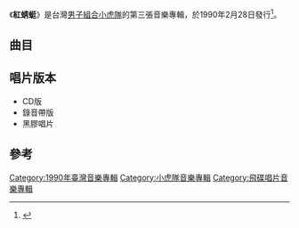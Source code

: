 {{Infobox Album
| Name           = 紅蜻蜓
| Type           = 專輯
| Artist         = [[小虎隊_(台灣)|小虎隊]]
| Released       = 1990年2月28日
| Recorded       = 1989年
| Genre          = [[國語流行音樂|國語流行音樂]]
| Length         = 44分53秒
| Label          = [[飛碟唱片|飛碟唱片]]
| Producer       = 
| Reviews        = 
| Chart position =  
| Certification  = 
| Last album     = [[男孩不哭_(小虎隊專輯)|男孩不哭]]<br /> （1989年）
| This album     = '''紅蜻蜓''' <br /> （1990年）
| Next album     = [[星星的約會|星星的約會]]<br/>（1990年）
| Misc           = 
}}
{{Hatnote|本条目是台湾小虎队的歌曲。关于日本童谣，参见[[红蜻蜓_(童谣)|红蜻蜓 (童谣)]]}}
《'''紅蜻蜓'''》是台灣[[男子組合|男子組合]][[小虎隊_(台灣)|小虎隊]]的第三張音樂專輯，於1990年2月28日發行<ref>{{Cite book|title=流行音乐教育系列丛书 中国流行音乐简史|last=尤静波著|first=|publisher=上海：上海音乐出版社|year=2015.09|isbn=978-7-5523-0844-0|location=|pages=309}}</ref>。

==曲目==
{{tracklist
| headline     = CD
| total_length = 44:53
| title_width  = 16%
| all_producer = [[李子恆|李子恆]]

| music_credits = yes
| music_width = 12%
| lyrics_credits = yes
| lyrics_width = 9%
| arranger_credits = yes
| arranger_width = 9%
| producer_credits = 
| producer_width = 9%
| longnote_column = yes

| title1         = 紅蜻蜓
| music1         = [[長淵剛|長淵剛]]
| lyrics1        = [[李子恆|李子恆]]
| arranger1      = [[何國杰|何國杰]]
| producer1      = 
| longnote1      = 第一主打歌<br>改編自[[長淵剛|長淵剛]]的《紅蜻蜓》
| length1        = 4:49

| title2         = 打開你的門 
| music2         = [[陳志遠|陳志遠]]
| lyrics2        = 李子恆
| arranger2      = 陳志遠
| producer2      =
| longnote2      = 第二主打歌
| length2        = 4:15

| title3         = 最愛你哭泣時候的眼睛 
| music3         = [[陳秀男|陳秀男]]
| lyrics3        = [[丁曉雯|丁曉雯]]
| arranger3      = 何國杰
| producer3      = 
| longnote3      = 粵語版本為[[葉蒨文|葉蒨文]]《尋覓》
| note3          = [[吳奇隆|吳奇隆]]獨唱
| length3        = 4:19

| title4         = 我的舞伴叫做風 
| music4         = [[吳大衛|吳大衛]]
| lyrics4        = [[楊立德|楊立德]]
| arranger4      = 何國杰
| producer4      = 
| longnote4      = 
| note4          = [[陳志朋|陳志朋]]獨唱
| length4        = 4:02

| title5         = 讓我牽著你的手
| music5         = 李子恆
| lyrics5        = 李子恆
| arranger5      = 何國杰
| producer5      = 
| longnote5      = 
| length5        = 4:50

| title6         = 遊俠兒 
| music6         = [[Iskandar_Ismail|Iskandar Ismail]]
| lyrics6        = 李子恆  
| arranger6      = Iskandar Ismail 
| producer6      = 
| longnote6      = 
| length6        = 3:21

| title7         = 週末嘉年華 
| music7         = 何國杰
| lyrics7        = 丁曉雯
| arranger7      = 何國杰
| producer7      = 
| longnote7      = 
| length7        = 3:25
 
| title8         = 為了你我會做到
| music8         = 陳秀男
| lyrics8        = [[江上寬|江上寬]]
| arranger8      = Iskandar Ismail
| producer8      = 
| longnote8      = 
| length8        = 3:23

| title9         = 沒有做不到的事
| music9         = [[Mark_Davis|Mark Davis]]
| lyrics9        = [[方麗莎|方麗莎]]
| arranger9      = 何國杰
| producer9      = 
| longnote9      = 改編自[[男鬥呼組|男鬥呼組]]的《秋》
| note9          = [[蘇有朋|蘇有朋]]獨唱
| length9        =  4:02

| title10        = 驪歌
| music10        = 陳秀男
| lyrics10       = 李子恆
| arranger10     = 何國杰
| producer10     = 
| note10         = 
| longnote10     =
| length10       = 4:21

| title11       = 驪歌
| music11        = 陳秀男
| lyrics11       = 李子恆
| arranger11     = [[伊士麥|伊士麥]]
| producer11     = 
| note11         = 兒童合唱版
| longnote11     = [[臺北市中山區吉林國民小學|吉林國小]]合唱團演唱
| length11       = 3:20
}}

== 唱片版本 ==
*CD版
*錄音帶版
*黑膠唱片

==參考==
{{reflist}}

{{小虎隊 (台灣)}}

[[Category:1990年臺灣音樂專輯|Category:1990年臺灣音樂專輯]]
[[Category:小虎隊音樂專輯|Category:小虎隊音樂專輯]]
[[Category:飛碟唱片音樂專輯|Category:飛碟唱片音樂專輯]]